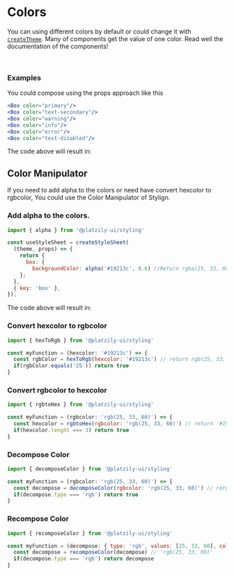 
# Colors

You can using different colors by default or could change it with [`createTheme`](http://localhost:3000/platzily-ui/styling). Many of components get the value of one color. Read well the documentation of the components!

<br />

<div style={{display: "grid", gridTemplateColumns: 'auto auto', justifyContent: 'center'}}>
  <Color color='primary' colorType='main'/>
  <Color color='secondary' colorType='main'/>
  <Color color='success' colorType='main'/>
  <Color color='warning' colorType='main'/>
  <Color color='info' colorType='main'/>
  <Color color='error' colorType='main'/>
  <Color color='text' colorType='main'/>
  <Color color='text' colorType='secondary'/>
  <Color color='text' colorType='light'/>
  <Color color='text' colorType='disabled'/>
</div>

### Examples

You could compose using the props approach like this

```jsx
<Box color="primary"/>
<Box color="text-secondary"/>
<Box color="warning"/>
<Box color="info"/>
<Box color="error"/>
<Box color="text-disabled"/>
```

The code above will result in:

<div style={{display: "grid", gridTemplateColumns: 'auto auto auto', justifyContent: 'center'}}>
<DefaultStyledBox color="#19213c"/>
<DefaultStyledBox color="#707070"/>
<DefaultStyledBox color="#C3B643"/>
<DefaultStyledBox color="#2F8CCC"/>
<DefaultStyledBox color="#C34343"/>
<DefaultStyledBox color="#C4C4C4"/>
</div>


## Color Manipulator

If you need to add alpha to the colors or need have convert hexcolor to rgbcolor, You could use the Color Manipulator of Stylign.

### Add alpha to the colors.

```jsx
import { alpha } from '@platzily-ui/styling'

const useStyleSheet = createStyleSheet(
  (theme, props) => {
    return {
      box: {
        backgroundColor: alpha('#19213c', 0.6) //Return rgba(25, 33, 60, 0.6)
    };
  },
  { key: 'box' },
});
```
The code above will result in:

<div style={{opacity: 0.6}}>
<DefaultStyledBox color="#19213c"/>
</div>

### Convert hexcolor to rgbcolor

```jsx
import { hexToRgb } from '@platzily-ui/styling'

const myFunction = (hexcolor: '#19213c') => {
  const rgbColor = hexToRgb(hexcolor: '#19213c') // return rgb(25, 33, 60)
  if(rgbColor.equals('25')) return true
}
```

### Convert rgbcolor to hexcolor

```jsx
import { rgbtoHex } from '@platzily-ui/styling'

const myFunction = (rgbcolor: 'rgb(25, 33, 60)') => {
  const hexcolor = rgbtoHex(rgbcolor: 'rgb(25, 33, 60)') // return '#19213c'
  if(hexcolor.lenght === 3) return true
}
```

### Decompose Color

```jsx
import { decomposeColor } from '@platzily-ui/styling'

const myFunction = (rgbcolor: 'rgb(25, 33, 60)') => {
  const decompose = decomposeColor(rgbcolor: 'rgb(25, 33, 60)') // return {type: 'rgb', values: [25, 33, 60], colorSpace: ''}
  if(decompose.type === 'rgb') return true
}
```

### Recompose Color

```jsx
import { recomposeColor } from '@platzily-ui/styling'

const myFunction = (decompose: { type: 'rgb', values: [25, 33, 60], colorSpace: '' }) => {
  const decompose = recomposeColor(decompose) // 'rgb(25, 33, 60)'
  if(decompose.type === 'rgb') return decompose
}
```
